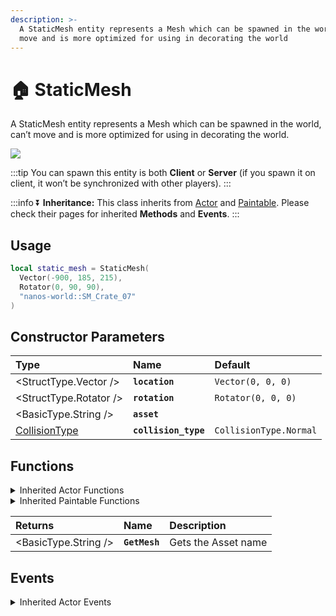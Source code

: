```yaml
---
description: >-
  A StaticMesh entity represents a Mesh which can be spawned in the world, can’t
  move and is more optimized for using in decorating the world
---
```


# 🏠 StaticMesh

A StaticMesh entity represents a Mesh which can be spawned in the world, can’t move and is more optimized for using in decorating the world.


![](/img/docs/static-mesh.jpg)

:::tip
You can spawn this entity is both **Client** or **Server** \(if you spawn it on client, it won’t be synchronized with other players\).
:::

:::info
⏬ **Inheritance:** This class inherits from [Actor](/docs/scripting-reference/classes/base-classes/actor) and [Paintable](/docs/scripting-reference/classes/base-classes/paintable). Please check their pages for inherited **Methods** and **Events**.
:::

## Usage

```lua
local static_mesh = StaticMesh(
  Vector(-900, 185, 215),
  Rotator(0, 90, 90),
  "nanos-world::SM_Crate_07"
)
```

## Constructor Parameters

| **Type** | **Name** | **Default** |
| :--- | :--- | :--- |
| <StructType.Vector /> | **`location`** | `Vector(0, 0, 0)` |
| <StructType.Rotator /> | **`rotation`** | `Rotator(0, 0, 0)` |
| <BasicType.String /> | **`asset`** | ` ` |
| [CollisionType](/docs/scripting-reference/glossary/enums#collisiontype) | **`collision_type`** | `CollisionType.Normal` |

## Functions


<details><summary>Inherited Actor Functions</summary><BaseActorFunctions /></details>
<details><summary>Inherited Paintable Functions</summary><BasePaintableFunctions /></details>

| **Returns** | **Name** | **Description** |
| :--- | :--- | :--- |
| <BasicType.String /> | **`GetMesh`** | Gets the Asset name |

## Events


<details><summary>Inherited Actor Events</summary><BaseActorEvents /></details>
